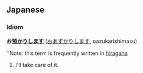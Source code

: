 == Japanese ==
=== Idiom ===
'''お[[預かり]]します''' ([[おあずかりします]], oazukarishimasu)

''Note: this term is frequently written in [[hiragana]]

# I'll take care of it.

{{stub}}